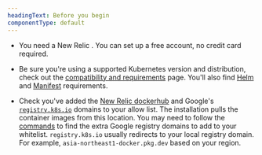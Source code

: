 ```yaml
---
headingText: Before you begin
componentType: default
---
```



* You need a New Relic <InlinePopover type="licenseKey" />. You can set up a free account, no credit card required.

* Be sure you're using a supported Kubernetes version and distribution, check out the [compatibility and requirements](/docs/kubernetes-pixie/kubernetes-integration/get-started/kubernetes-integration-compatibility-requirements) page. You'll also find [Helm](/docs/kubernetes-pixie/kubernetes-integration/get-started/kubernetes-integration-compatibility-requirements/#req-helm) and [Manifest](/docs/kubernetes-pixie/kubernetes-integration/get-started/kubernetes-integration-compatibility-requirements/#req-manifest) requirements.

* Check you've added the [New Relic dockerhub](https://hub.docker.com/u/newrelic) and Google's [`registry.k8s.io`](https://github.com/kubernetes/registry.k8s.io) domains to your allow list. The installation pulls the container images from this location. You may need to follow the [commands](https://kubernetes.io/blog/2023/03/10/image-registry-redirect/#how-can-i-check-if-i-am-impacted) to find the extra Google registry domains to add to your whitelist. `registry.k8s.io` usually redirects to your local registry domain. For example, `asia-northeast1-docker.pkg.dev` based on your region.

